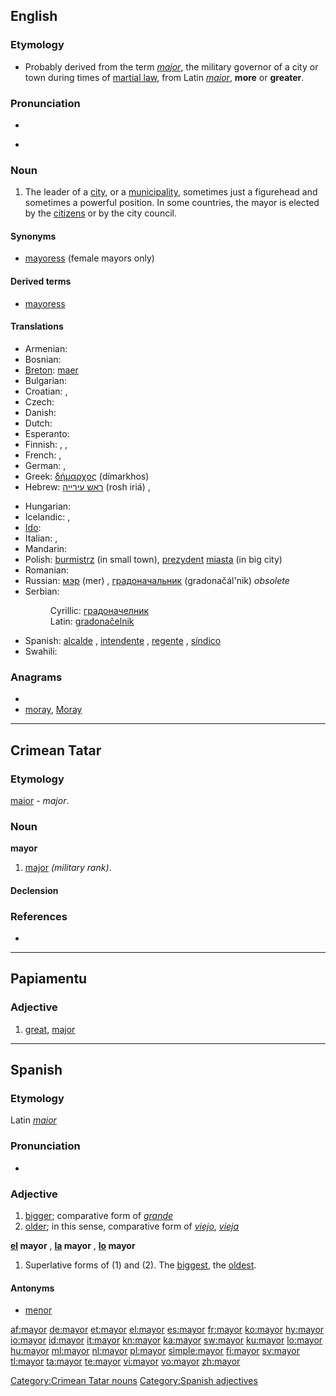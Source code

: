 ==English==

===Etymology===
* Probably derived from the term ''[[major]]'', the military governor of a city or town during times of [[martial law]], from Latin ''[[maior]]'', '''more''' or '''greater'''.

===Pronunciation===
* {{IPA|/ˈmeə(ɹ)/|/ˈmeɪə(ɹ)/}}
* {{audio|en-us-mayor.ogg|Audio (US)}}
*: {{rhymes|eə(r)|eɪə(r)}}

===Noun===
{{en-noun}}

# The leader of a [[city]], or a [[municipality]], sometimes just a figurehead and sometimes a powerful position.  In some countries, the mayor is elected by the [[citizen]]s or by the city council.

====Synonyms====
* [[mayoress]] (female mayors only)

====Derived terms====
* [[mayoress]]

====Translations====
{{trans-top|leader of a city}}
* Armenian: {{t-|hy|քաղաքապետ|tr=k'aġak'apet}}
* Bosnian: {{t-|bs|gradonačelnik|m}}
* [[Breton]]: [[maer]] {{m}}
* Bulgarian: {{t+|bg|кмет|m}}
* Croatian: {{t-|hr|gradonačelnik|m|alt=gradonáčelnīk}}, {{t-|hr|gradonačelnica|f|alt=gradonáčelnica}}
* Czech: {{t-|cs|starosta|m}}
* Danish: {{t-|da|borgmester|c}}
* Dutch: {{t+|nl|burgemeester|m}}
* Esperanto: {{t-|eo|urbestro|xs=Esperanto}}
* Finnish: {{t-|fi|pormestari}}, {{t-|fi|kaupunginjohtaja}}, {{t-|fi|määri}}
* French: {{t+|fr|maire|m}}, {{t+|fr|bourgmestre|m}}
* German: {{t+|de|Bürgermeister|m}}, {{t+|de|Bürgermeisterin|f}}
* Greek: [[δήμαρχος]] (dímarkhos) {{m}}
* Hebrew: [[ראש עירייה]] (rosh iriá) {{m}}, {{he-translation|ראש עיר|rosh ir}} {{m}}
{{trans-mid}}
* Hungarian: {{t+|hu|polgármester}}
* Icelandic: {{context|of a city}} {{t|is|borgarstjóri|m}}, {{context|of a town}} {{t|is|bæjarstjóri|m}}
* [[Ido]]: {{t+|io|urbestro|xs=Ido}}
* Italian: {{t+|it|sindaco|m}},  {{t|it|primo cittadino|m}}
* Mandarin: {{t|cmn|市长|tr=shìzhǎng|sc=Hani}}
* Polish: [[burmistrz]] {{m}} (in small town), [[prezydent]] [[miasta]] {{m}} (in big city)
* Romanian: {{t-|ro|primar|m}}
* Russian: [[мэр]] (mer) {{m}}, [[градоначальник]] (gradonačál'nik) {{m}} ''obsolete''
* Serbian:
*: Cyrillic: [[градоначелник#Serbian|градоначелник]] {{m}}
*: Latin: [[gradonačelnik#Serbian|gradonačelnik]] {{m}}
* Spanish: [[alcalde]] {{m}}, [[intendente]] {{m}} {{italbrac|Argentina|Paraguay|Uruguay}}, [[regente]] {{m}} {{italbrac|Mexico City}}, [[síndico]] {{m}} {{italbrac|Dominican Republic}}
* Swahili: {{t+|sw|diwani|xs=Swahili}}
{{trans-bottom}}

===Anagrams===
* {{alphagram|[[Amory#English|Amory]]}} 
* [[moray#English|moray]], [[Moray#English|Moray]]

----

==Crimean Tatar==

===Etymology===
{{etyl|la|crh}} [[maior#Latin|maior]] - ''major''.

===Noun===
'''mayor'''

# [[major]]  ''(military rank)''.

====Declension====
{{crh-latin-noun|nıñ|ğa|nı|da|dan}}

===References===
* {{R:Useinov-Mireev 2002}}

[[Category:Crimean Tatar nouns]]

----

==Papiamentu==

===Adjective===
{{infl|pap|adjective}}

# [[great]], [[major]]

----

==Spanish==

===Etymology===
Latin ''[[maior]]''

===Pronunciation===
* {{audio|Es-mayor-bo-La_Paz.ogg|Audio (Bolivia)}}

===Adjective===
{{es-adj|pl=mayores}}

# [[bigger]]; comparative form of ''[[grande]]''
# [[older]]; in this sense, comparative form of ''[[viejo]]'', ''[[vieja]]''

'''[[el]] mayor''' {{m}}, '''[[la]] mayor''' {{f}}, '''[[lo]] mayor''' {{n}}
# Superlative forms of (1) and (2).  The [[biggest]], the [[oldest]].

====Antonyms====
* [[menor]]

[[Category:Spanish adjectives]]

[[af:mayor]]
[[de:mayor]]
[[et:mayor]]
[[el:mayor]]
[[es:mayor]]
[[fr:mayor]]
[[ko:mayor]]
[[hy:mayor]]
[[io:mayor]]
[[id:mayor]]
[[it:mayor]]
[[kn:mayor]]
[[ka:mayor]]
[[sw:mayor]]
[[ku:mayor]]
[[lo:mayor]]
[[hu:mayor]]
[[ml:mayor]]
[[nl:mayor]]
[[pl:mayor]]
[[simple:mayor]]
[[fi:mayor]]
[[sv:mayor]]
[[tl:mayor]]
[[ta:mayor]]
[[te:mayor]]
[[vi:mayor]]
[[vo:mayor]]
[[zh:mayor]]